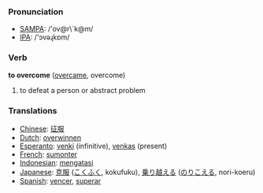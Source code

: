 === Pronunciation ===
*[[w:SAMPA|SAMPA]]: /'ov@r\`k@m/
*[[w:IPA|IPA]]: /'ɔvəɻkɒm/

=== Verb ===

'''to overcome''' ([[overcame]], overcome)

# to defeat a person or abstract problem

=== Translations ===
*[[Chinese]]: [[征服]]
*[[Dutch]]: [[overwinnen]]
*[[Esperanto]]: [[venki]] (infinitive), [[venkas]] (present)
*[[French]]: [[sumonter]]
*[[Indonesian]]: [[atas|mengatasi]]
*[[Japanese]]: [[克服]] ([[こくふく]], kokufuku), [[乗り越える]] ([[のりこえる]], nori-koeru)
*[[Spanish]]: [[vencer]], [[superar]]